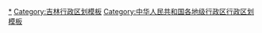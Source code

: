 {{Navbox
|listclass = hlist
|name = 长春市行政区划
|title = [[长春市]]行政区划
|above = 省级行政区：[[吉林省]]　　政府驻地：[[朝阳区 (长春市)|朝阳区]]
|image = [[File:Administrative Division Changchun.png|150px]]
|state = {{{state<includeonly>|collapsed</includeonly>}}}

|group1style = background: #ececec; text-align: center;
|group1 = [[县级行政区]]
|liststyle = background: #ececec; text-align: center;
|list1 = 11[[县级行政区]]（7[[市辖区]]、3[[县级市]]、1[[县]]）；213[[乡级行政区]]（107[[街道办事处]]、75[[行政建制镇|镇]]、26[[乡 (中华人民共和国)|乡]]、5[[民族乡]]）

|group2 = [[市辖区]]
|groupstyle = text-align: center;
|list2 = {{Navbox|child

|group1 = [[南关区]]
|list1 =  {{Navbox|child
|group1 = 12街道
|list1 =
* [[南岭街道]]
* [[自强街道]]
* [[民康街道]]
* [[新春街道 (长春市)|新春街道]]
* [[长通街道]]
* [[全安街道]]
* [[曙光街道 (长春市)|曙光街道]]
* [[永吉街道 (长春市)|永吉街道]]
* [[桃源街道 (长春市)|桃源街道]]
* [[鸿城街道]]
* [[明珠街道 (长春市)|明珠街道]]
* [[富裕街道]]
|group2 = 1乡
|list2 =
* [[幸福乡 (长春市)|幸福乡]]
|group3 = [[长春经济技术开发区|长春开发区]]
|group3style = background: #ececec
|list3 = {{Navbox|child
|group1 = 2街道
|groupstyle = background: #ececec
|list1 =
* [[临河街道]]
* [[会展街道]]
}}
|group4 = [[长春净月高新技术产业开发区|净月高新区]]
|group4style = background: #ececec
|list4 = {{Navbox|child
|group1 = 7街道
|groupstyle = background: #ececec
|list1 =
* [[永兴街道 (长春市)|永兴街道]]
* [[净月街道]]
* [[彩织街道]]
* [[博硕街道]]
* [[德正街道]]
* [[福祉街道]]
* [[德容街道]]
|group2 = 3镇
|list2 =
* [[新立城镇]]
* [[新湖镇 (长春市)|新湖镇]]
* [[玉潭镇 (长春市)|玉潭镇]]
}}
}}

|group2 = [[宽城区]]
|list2 =  {{Navbox|child
|group1 = 6街道
|list1 =
* [[兴业街道]]
* [[凯旋街道 (长春市)|凯旋街道]]
* [[团山街道 (长春市)|团山街道]]
* [[柳影街道]]
* [[欣园街道]]
* [[长德街道]]
|group2 = 1镇
|list2 =
* [[兰家镇 (长春市)|兰家镇]]
|group3 = [[长春长江路经济开发区|长江路开发区]]
|group3style = background: #ececec
|list3 = {{Navbox|child
|group1 = 5街道
|groupstyle = background: #ececec
|list1 =
* [[新发街道 (长春市)|新发街道]]
* [[站前街道 (长春市)|站前街道]]
* [[南广街道]]
* [[东广街道]]
* [[群英街道]]
}}
|group4 = [[长春经济技术开发区|长春开发区]]
|group4style = background: #ececec
|list4 = {{Navbox|child
|group1 = 1镇
|groupstyle = background: #ececec
|list1 =
* [[兴隆山镇 (长春市)|兴隆山镇]]
}}
|group5 = [[北湖科技开发区]]
|group5style = background: #ececec
|list5 = {{Navbox|child
|group1 = 1街道
|groupstyle = background: #ececec
|list1 =
* [[北湖街道 (长春市)|北湖街道]]
|group2 = 1乡
|list2 =
* [[奋进乡]]
}}
}}

|group3 = [[朝阳区 (长春市)|朝阳区]]
|list3 =  {{Navbox|child
|group1 = 8街道
|list1 =
* [[前进街道 (长春市)|前进街道]]
* [[桂林街道 (长春市)|桂林街道]]
* [[南湖街道 (长春市)|南湖街道]]
* [[永昌街道 (长春市)|永昌街道]]
* [[重庆街道]]
* [[清和街道]]
* [[红旗街道 (长春市)|红旗街道]]
* [[湖西街道 (长春市)|湖西街道]]
|group2 = 2镇
|list2 =
* [[乐山镇 (长春市)|乐山镇]]
* [[永春镇]]
|group3 = 朝阳开发区
|group3style = background: #ececec
|list3 = {{Navbox|child
|group1 = 1街道
|groupstyle = background: #ececec
|list1 =
* [[富锋街道]]
}}
|group4 = [[长春高新技术产业开发区|长春高新区]]
|group4style = background: #ececec
|list4 = {{Navbox|child
|group1 = 4街道
|groupstyle = background: #ececec
|list1 =
* [[硅谷街道]]
* [[双德街道]]
* [[飞跃街道]]
* [[超越街道]]
}}
|group5 = [[长春汽车经济技术开发区|汽开区]]
|group5style = background: #ececec
|list5 = {{Navbox|child
|group1 = 1街道
|groupstyle = background: #ececec
|list1 =
* [[前程街道]]
}}
}}

|group4 = [[二道区]]
|list4 =  {{Navbox|child
|group1 = 7街道
|list1 =
* [[东盛街道 (长春市)|东盛街道]]
* [[吉林街道]]
* [[荣光街道]]
* [[东站街道 (长春市)|东站街道]]
* [[远达街道]]
* [[八里堡街道]]
* [[长青街道 (长春市)|长青街道]]
|group2 = 1镇
|list2 =
* [[英俊镇]]
|group3 = [[长春经济技术开发区|经开区]]
|group3style = background: #ececec
|list3 = {{Navbox|child
|group1 = 2街道
|groupstyle = background: #ececec
|list1 =
* [[东方广场街道]]
* [[世纪街道]]
}}
|group4 = 莲花山度假区
|group4style = background: #ececec
|list4 = {{Navbox|child
|group1 = 2镇
|groupstyle = background: #ececec
|list1 =
* [[劝农山镇]]
* [[泉眼镇]]
|group2 = 1乡
|list2 =
* [[四家乡]]
}}
}}

|group5 = [[绿园区]]
|list5 =  {{Navbox|child
|group1 = 7街道
|list1 =
* [[正阳街道 (长春市)|正阳街道]]
* [[普阳街道]]
* [[春城街道 (长春市)|春城街道]]
* [[铁西街道 (长春市)|铁西街道]]
* [[青年路街道 (长春市)|青年路街道]]
* [[林园街道]]
* [[同心街道]]
|group2 = 3镇
|list2 =
* [[合心镇]]
* [[西新镇]]
* [[城西镇 (长春市)|城西镇]]
|group3 = [[长春汽车经济技术开发区|汽开区]]
|group3style = background: #ececec
|list3 = {{Navbox|child
|group1 = 3街道
|groupstyle = background: #ececec
|list1 =
* [[锦程街道]]
* [[东风街道 (长春市)|东风街道]]
* [[富民街道 (长春市)|富民街道]]
}}
}}

|group6 = [[双阳区]]
|list6 =  {{Navbox|child
|group1 = 4街道
|list1 =
* [[云山街道 (长春市)|云山街道]]
* [[平湖街道 (长春市)|平湖街道]]
* [[奢岭街道]]
* [[山河街道]]
|group2 = 3镇
|list2 =
* [[鹿乡镇]]
* [[太平镇 (长春市)|太平镇]]
* [[齐家镇 (长春市)|齐家镇]]
|group3 = 双阳开发区
|group3style = background: #ececec
|list3 = {{Navbox|child
|group1 = 1民族乡
|groupstyle = background: #ececec
|list1 =
* [[双营子回族乡]]
}}
}}

|group7 = [[九台区]]
|list7 =  {{Navbox|child
|group1 = 10街道
|list1 =
* [[九台街道]]
* [[营城街道]]
* [[九郊街道]]
* [[土们岭街道]]
* [[波泥河街道]]
* [[苇子沟街道 (长春市)|苇子沟街道]]
* [[兴隆街道 (长春市)|兴隆街道]]
* [[纪家街道]]
* [[城子街街道]]
* [[沐石河街道]]
|group2 = 2镇
|list2 =
* [[其塔木镇]]
* [[上河湾镇]]
|group3 = 2民族乡
|list3 =
* [[胡家回族乡]]
* [[莽卡满族乡]]
|group4 = 九台开发区
|group4style = background: #ececec
|list4 = {{Navbox|child
|group1 = 4街道
|groupstyle = background: #ececec
|list1 =
* [[卡伦湖街道]]
* [[东湖街道 (长春市)|东湖街道]]
* [[龙嘉街道]]
* [[兴港街道]]
}}
|group5 = [[长春空港经济开发区]]
|group5style = background: #ececec
|list5 = {{Navbox|child
|group1 = 1街道
|groupstyle = background: #ececec
|list1 =
* [[西营城街道]]
}}
}}
}}

|group3 = [[县级市]]
|list3 = {{Navbox|child

|group1 = [[榆树市]]
|list1 =  {{Navbox|child
|group1 = 4街道
|list1 =
* [[华昌街道]]
* [[正阳街道 (榆树市)|正阳街道]]
* [[培英街道]]
* [[城郊街道 (榆树市)|城郊街道]]
|group2 = 13镇
|list2 =
* [[弓棚镇]]
* [[闵家镇]]
* [[大坡镇 (榆树市)|大坡镇]]
* [[黑林镇 (榆树市)|黑林镇]]
* [[土桥镇 (榆树市)|土桥镇]]
* [[新立镇 (榆树市)|新立镇]]
* [[大岭镇 (榆树市)|大岭镇]]
* [[于家镇]]
* [[泗河镇]]
* [[八号镇]]
* [[秀水镇 (榆树市)|秀水镇]]
* [[保寿镇]]
* [[新庄镇 (榆树市)|新庄镇]]
|group3 = 7乡
|list3 =
* [[育民乡]]
* [[红星乡 (榆树市)|红星乡]]
* [[太安乡 (榆树市)|太安乡]]
* [[青山乡 (榆树市)|青山乡]]
* [[恩育乡]]
* [[城发乡]]
* [[环城乡 (榆树市)|环城乡]]
|group4 = 1民族乡
|list4 =
* [[延和朝鲜族乡]]
|group5 = 榆树开发区
|group5style = background: #ececec
|list5 = {{Navbox|child
|group1 = 2镇
|groupstyle = background: #ececec
|list1 =
* [[五棵树镇 (榆树市)|五棵树镇]]
* [[刘家镇 (榆树市)|刘家镇]]
|group2 = 1乡
|list2 =
* [[先锋乡 (榆树市)|先锋乡]]
}}
}}

|group2 = [[德惠市]]
|list2 =  {{Navbox|child
|group1 = 3街道
|list1 =
* [[胜利街道 (德惠市)|胜利街道]]
* [[建设街道 (德惠市)|建设街道]]
* [[夏家店街道]]
|group2 = 12镇
|list2 =
* [[大青嘴镇]]
* [[郭家镇 (德惠市)|郭家镇]]
* [[松花江镇]]
* [[达家沟镇]]
* [[大房身镇 (德惠市)|大房身镇]]
* [[岔路口镇]]
* [[朱城子镇]]
* [[布海镇]]
* [[天台镇 (德惠市)|天台镇]]
* [[菜园子镇]]
* [[米沙子镇]]
* [[万宝镇 (长春市)|万宝镇]]
|group3 = 4乡
|list3 =
* [[同太乡]]
* [[边岗乡]]
* [[五台乡]]
* [[朝阳乡 (德惠市)|朝阳乡]]
|group4 = 德惠开发区
|group4style = background: #ececec
|list4 = {{Navbox|child
|group1 = 1街道
|groupstyle = background: #ececec
|list1 =
* [[惠发街道]]}}
|group5 = [[中韩（长春）国际合作示范区]]（[[长德经济开发区]]/[[长德新区]]）
|group5style = background: #ececec
|list5 = {{Navbox|child
|group1 = 1街道
|groupstyle = background: #ececec
|list1 =
* [[长德街道]]}}
}}

|group3 = [[公主岭市]]
|list3 =  {{Navbox|child
|group1 = 10街道
|list1 =
* [[河南街道 (公主岭市)|河南街道]]
* [[河北街道 (公主岭市)|河北街道]]
* [[东三街道]]
* [[岭东街道 (公主岭市)|岭东街道]]
* [[铁北街道 (公主岭市)|铁北街道]]
* [[岭西街道]]
* [[南崴子街道]]
* [[刘房子街道]]
* [[苇子沟街道 (公主岭市)|苇子沟街道]]
* [[环岭街道]]
|group2 = 18镇
|list2 =
* [[二十家子镇 (公主岭市)|二十家子镇]]
* [[黑林子镇]]
* [[陶家屯镇 (公主岭市)|陶家屯镇]]
* [[范家屯镇]]
* [[响水镇 (公主岭市)|响水镇]]
* [[大岭镇 (公主岭市)|大岭镇]]
* [[怀德镇 (公主岭市)|怀德镇]]
* [[双城堡镇]]
* [[双龙镇 (公主岭市)|双龙镇]]
* [[杨大城子镇]]
* [[毛城子镇]]
* [[玻璃城子镇]]
* [[朝阳坡镇]]
* [[大榆树镇 (公主岭市)|大榆树镇]]
* [[秦家屯镇]]
* [[八屋镇]]
* [[十屋镇]]
* [[桑树台镇]]
|group3 = 1乡
|list3 =
* [[永发乡 (公主岭市)|永发乡]]
|group4 = 1民族乡
|list4 =
* [[龙山满族乡]]
}}
}}

|group4 = [[县]]
|list4 = {{Navbox|child

|group1 = [[农安县]]
|list1 =  {{Navbox|child
|group1 = 4街道
|list1 =
* [[兴农街道 (农安县)|兴农街道]]
* [[宝塔街道 (农安县)|宝塔街道]]
* [[和谐街道]]
* [[黄龙街道 (农安县)|黄龙街道]]
|group2 = 11镇
|list2 =
* [[农安镇]]
* [[伏龙泉镇]]
* [[哈拉海镇]]
* [[靠山镇 (农安县)|靠山镇]]
* [[开安镇]]
* [[烧锅镇 (农安县)|烧锅镇]]
* [[高家店镇]]
* [[华家镇]]
* [[三盛玉镇]]
* [[巴吉垒镇]]
* [[三岗镇]]
|group3 = 10乡
|list3 =
* [[前岗乡]]
* [[龙王乡 (农安县)|龙王乡]]
* [[万顺乡]]
* [[杨树林乡]]
* [[永安乡 (农安县)|永安乡]]
* [[青山口乡]]
* [[黄鱼圈乡]]
* [[新农乡 (农安县)|新农乡]]
* [[万金塔乡]]
* [[小城子乡]]
|group4 = [[合隆经济开发区|合隆开发区]]
|group4style = background: #ececec
|list4 = {{Navbox|child
|group1 = 1镇
|groupstyle = background: #ececec
|list1 =
* [[合隆镇]]
}}
}}
}}
}}
<noinclude>
[[Category:长春行政区划|*]]
[[Category:吉林行政区划模板]]
[[Category:中华人民共和国各地级行政区行政区划模板]]
</noinclude>